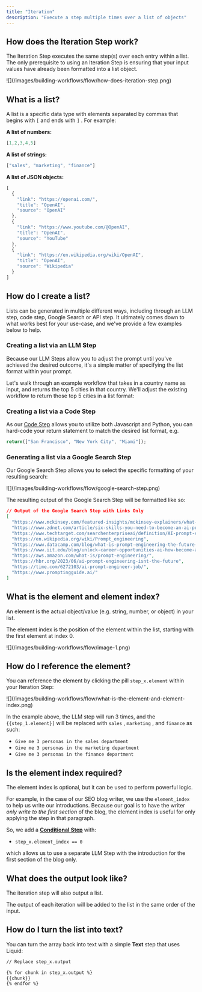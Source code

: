 ```yaml
---
title: "Iteration"
description: "Execute a step multiple times over a list of objects"
---
```


## How does the Iteration Step work?

The Iteration Step executes the same step(s) over each entry within a list. The only prerequisite to using an Iteration Step is ensuring that your input values have already been formatted into a list object.

<Frame>
![](/images/building-workflows/flow/how-does-iteration-step.png)
</Frame>

## What is a list?

A list is a specific data type with elements separated by commas that begins with `[` and ends with `]` . For example:

**A list of numbers:**

```javascript
[1,2,3,4,5]
```

**A list of strings:**

```javascript
["sales", "marketing", "finance"]
```

**A list of JSON objects:**

```javascript
[
  {
    "link": "https://openai.com/",
    "title": "OpenAI",
    "source": "OpenAI"
  },
  {
    "link": "https://www.youtube.com/@OpenAI",
    "title": "OpenAI",
    "source": "YouTube"
  },
  {
    "link": "https://en.wikipedia.org/wiki/OpenAI",
    "title": "OpenAI",
    "source": "Wikipedia"
  }
]
```

## How do I create a list?

Lists can be generated in multiple different ways, including through an LLM step, code step, Google Search or API step. It ultimately comes down to what works best for your use-case, and we've provide a few examples below to help.

### Creating a list via an LLM Step

Because our LLM Steps allow you to adjust the prompt until you've achieved the desired outcome, it's a simple matter of specifying the list format within your prompt.

Let's walk through an example workflow that takes in a country name as input, and returns the top 5 cities in that country. We'll adjust the existing workflow to return those top 5 cities in a list format:

### Creating a list via a Code Step

As our [Code Step](/building-workflows/workflow-steps/logic-steps/code) allows you to utilize both Javascript and Python, you can hard-code your return statement to match the desired list format, e.g.

```javascript
return(["San Francisco", "New York City", "Miami"]);
```

### Generating a list via a Google Search Step

Our Google Search Step allows you to select the specific formatting of your resulting search:

<Frame>
![](/images/building-workflows/flow/google-search-step.png)
</Frame>

The resulting output of the Google Search Step will be formatted like so:

```json
// Output of the Google Search Step with Links Only
[
  "https://www.mckinsey.com/featured-insights/mckinsey-explainers/what-is-prompt-engineering",
  "https://www.zdnet.com/article/six-skills-you-need-to-become-an-ai-prompt-engineer/",
  "https://www.techtarget.com/searchenterpriseai/definition/AI-prompt-engineer",
  "https://en.wikipedia.org/wiki/Prompt_engineering",
  "https://www.datacamp.com/blog/what-is-prompt-engineering-the-future-of-ai-communication",
  "https://www.iit.edu/blog/unlock-career-opportunities-ai-how-become-ai-prompt-engineer",
  "https://aws.amazon.com/what-is/prompt-engineering/",
  "https://hbr.org/2023/06/ai-prompt-engineering-isnt-the-future",
  "https://time.com/6272103/ai-prompt-engineer-job/",
  "https://www.promptingguide.ai/"
]
```

## What is the element and element index?

An element is the actual object/value (e.g. string, number, or object) in your list.

The element index is the position of the element within the list, starting with the first element at index 0.

<Frame>
![](/images/building-workflows/flow/image-1.png)
</Frame>

## How do I reference the element?

You can reference the element by clicking the pill `step_x.element` within your Iteration Step:

<Frame>
![](/images/building-workflows/flow/what-is-the-element-and-element-index.png)
</Frame>

In the example above, the LLM step will run 3 times, and the `{{step_1.element}]` will be replaced with `sales` , `marketing` , and `finance` as such:

- `Give me 3 personas in the sales department`
- `Give me 3 personas in the marketing department`
- `Give me 3 personas in the finance department`

## Is the element index required?

The element index is optional, but it can be used to perform powerful logic.

For example, in the case of our SEO blog writer, we use the `element_index` to help us write our introductions. Because our goal is to have the writer *only write to the first section* of the blog, the element index is useful for only applying the step in that paragraph.

So, we add a [**Conditional** **Step**](/building-workflows/workflow-steps/flow/conditional) with:

- `step_x.element_index == 0`

which allows us to use a separate LLM Step with the introduction for the first section of the blog only.

## What does the output look like?

The iteration step will also output a list.

The output of each iteration will be added to the list in the same order of the input.

## How do I turn the list into text?

You can turn the array back into text with a simple **Text** step that uses Liquid:

```bash
// Replace step_x.output

{% for chunk in step_x.output %}
{{chunk}}
{% endfor %}
```
